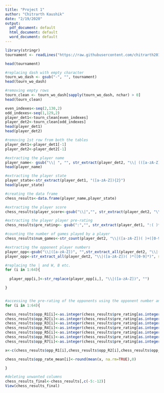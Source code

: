 ---
title: "Project 1"
author: "Chitrarth Kaushik"
date: "2/19/2020"
output:
  pdf_document: default
  html_document: default
  word_document: default
---
```{r reading the data, eval=TRUE}
library(stringr)
tournament <- readLines("https://raw.githubusercontent.com/chitrarth2018/607_Project_1/master/tournamentinfo.txt")

head(tournament)

#replacing dash with empty character
tourn_wo_dash <- gsub("-", "", tournament)
head(tourn_wo_dash)

#removing empty rows
tourn_clean <- tourn_wo_dash[sapply(tourn_wo_dash, nchar) > 0]
head(tourn_clean)

even_indexes<-seq(2,130,2)
odd_indexes<-seq(1,129,2)
player_det1<-tourn_clean[even_indexes]
player_det2<-tourn_clean[odd_indexes]
head(player_det1)
head(player_det2)

#removing 1st row from both the tables
player_det1<-player_det1[-1]
player_det2<-player_det2[-1]

#extracting the player name
player_name<- gsub("\\| ", "", str_extract(player_det2, "\\| (([a-zA-Z])* ){1,}"))
head(player_name)

#extracting the player state
player_state<-str_extract(player_det1, "([a-zA-Z]){2}")
head(player_state)

#creating the data frame
chess_results<-data.frame(player_name,player_state)

#extracting the player score
chess_results$player_score<-gsub("\\|","", str_extract(player_det2, "\\|([0-9])\\.([0-9])"))

#extracting the player player pre-rating
chess_results$pre_rating<- gsub(":","", str_extract(player_det1, ":( )*([0-9])*"))

#counting the number of games played by a player
chess_results$num_games<-str_count(player_det2, "\\|([a-zA-Z])( )+([0-9]+)")

#extracting the opponent player numbers
player_opp<-gsub("\\|([a-zA-Z])", "",str_extract_all(player_det2, "\\|([a-zA-Z])( )*([0-9]*)"))
player_opp<-str_extract_all(player_det2, "\\|([a-zA-Z])( )*([0-9]*)", simplify = TRUE)

#replacing the | and W, B etc.
for (i in 1:64){
  
  player_opp[i,]<-str_replace(player_opp[i,], "\\|([a-zA-Z])", "")

}


#accessing the pre-rating of the opponents using the opponent number and the computing the mean pre-rating
for (i in 1:64){

chess_results$opp_R1[i]<-as.integer(chess_results$pre_rating[as.integer(player_opp[i,1])])
chess_results$opp_R2[i]<-as.integer(chess_results$pre_rating[as.integer(player_opp[i,2])])
chess_results$opp_R3[i]<-as.integer(chess_results$pre_rating[as.integer(player_opp[i,3])])
chess_results$opp_R4[i]<-as.integer(chess_results$pre_rating[as.integer(player_opp[i,4])])
chess_results$opp_R5[i]<-as.integer(chess_results$pre_rating[as.integer(player_opp[i,5])])
chess_results$opp_R6[i]<-as.integer(chess_results$pre_rating[as.integer(player_opp[i,6])])
chess_results$opp_R7[i]<-as.integer(chess_results$pre_rating[as.integer(player_opp[i,7])])

x<-c(chess_results$opp_R1[i],chess_results$opp_R2[i],chess_results$opp_R3[i],     chess_results$opp_R4[i],chess_results$opp_R5[i],chess_results$opp_R6[i],chess_results$opp_R7[i])

chess_results$opp_rate_mean[i]<-round(mean(x, na.rm=TRUE),0)

}

#deleting unwanted columns
chess_results_final<-chess_results[,c(-5:-12)]
View(chess_results_final)

```